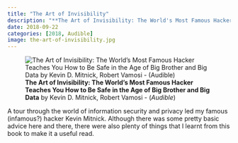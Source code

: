 ```yaml
---
title: "The Art of Invisibility"
description: "**The Art of Invisibility: The World's Most Famous Hacker Teaches You How to Be Safe in the Age of Big Brother and Big Data** by Kevin D. Mitnick,  Robert Vamosi - (*Audible*)"
date: 2018-09-22
categories: [2018, Audible]
image: the-art-of-invisibility.jpg
---
```

![**The Art of Invisibility: The World's Most Famous Hacker Teaches You How to Be Safe in the Age of Big Brother and Big Data** by Kevin D. Mitnick,  Robert Vamosi - (*Audible*)](the-art-of-invisibility.jpg){fig-align="left"}

A tour through the world of information security and privacy led my famous (infamous?) hacker Kevin Mitnick. Although there was some pretty basic advice here and there, there were also plenty of things that I learnt from this book to make it a useful read.